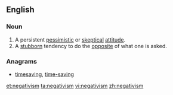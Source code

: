==English==

===Noun===
{{en-noun|-}}

# A persistent [[pessimistic]] or [[skeptical]] [[attitude]].
# A [[stubborn]] tendency to do the [[opposite]] of what one is asked.

===Anagrams===
* [[timesaving#English|timesaving]], [[time-saving#English|time-saving]]

[[et:negativism]]
[[ta:negativism]]
[[vi:negativism]]
[[zh:negativism]]